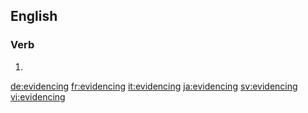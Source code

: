 ==English==

===Verb===
{{head|en|present participle}}

# {{present participle of|evidence|lang=en}}

[[de:evidencing]]
[[fr:evidencing]]
[[it:evidencing]]
[[ja:evidencing]]
[[sv:evidencing]]
[[vi:evidencing]]
